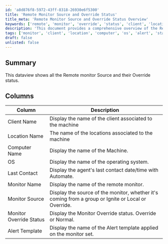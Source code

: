 ```yaml
---
id: 'a8d876f8-5972-43ff-8318-26930e6f5300'
title: 'Remote Monitor Source and Override Status'
title_meta: 'Remote Monitor Source and Override Status Overview'
keywords: ['remote', 'monitor', 'override', 'status', 'client', 'location', 'computer', 'os', 'alert', 'template']
description: 'This document provides a comprehensive overview of the Remote Monitor Source and their Override status, detailing the various columns that display key information about clients, machines, operating systems, and monitoring configurations.'
tags: ['monitor', 'client', 'location', 'computer', 'os', 'alert', 'status']
draft: false
unlisted: false
---
```

## Summary

This dataview shows all the Remote monitor Source and their Override status.

## Columns

| Column                   | Description                                                                |
|--------------------------|----------------------------------------------------------------------------|
| Client Name              | Display the name of the client associated to the machine                   |
| Location Name            | The name of the locations associated to the machine                        |
| Computer Name            | Display the name of the Machine.                                           |
| OS                       | Display the name of the operating system.                                  |
| Last Contact             | Display the agent's last contact date/time with Automate.                 |
| Monitor Name             | Display the name of the remote monitor.                                    |
| Monitor Source           | Display the source of the monitor, whether it's coming from a group or Ignite or Local or Override. |
| Monitor Override Status   | Display the Monitor Override status. Override or Normal.                  |
| Alert Template           | Display the name of the Alert template applied on the monitor set.        |













